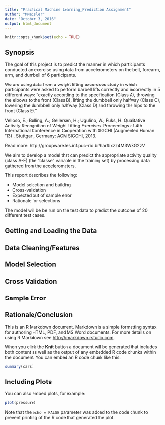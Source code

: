 ```yaml
---
title: "Practical Machine Learning_Prediction Assignment"
author: "MNeisler"
date: "October 3, 2016"
output: html_document
---
```


```r
knitr::opts_chunk$set(echo = TRUE)
```

## Synopsis
The goal of this project is to predict the manner in which participants conducted an exercise using data from accelerometers on the belt, forearm, arm, and dumbell of 6 participants. 

We are using data from a weight lifting excercises study in which participants were asked to perform barbell lifts correctly and incorrectly in 5 different ways: "exactly according to the specification (Class A), throwing the elbows to the front (Class B), lifting the dumbbell only halfway (Class C), lowering the dumbbell only halfway (Class D) and throwing the hips to the front (Class E)."  

Velloso, E.; Bulling, A.; Gellersen, H.; Ugulino, W.; Fuks, H. Qualitative Activity Recognition of Weight Lifting Exercises. Proceedings of 4th International Conference in Cooperation with SIGCHI (Augmented Human '13) . Stuttgart, Germany: ACM SIGCHI, 2013.

Read more: http://groupware.les.inf.puc-rio.br/har#ixzz4M3W3G2zV

We aim to develop a model that can predict the appropriate activity quality (class A-E) (the “classe” variable in the training set) by processing data gathered from the accelerometers.

This report describes the following:

* Model selection and building
* Cross-validation
* Expected out of sample error
* Rationale for selections

The model will be be run on the test data to predict the outcome of 20 different test cases.

## Getting and Loading the Data

## Data Cleaning/Features

## Model Selection

## Cross Validation

## Sample Error

## Rationale/Conclusion


This is an R Markdown document. Markdown is a simple formatting syntax for authoring HTML, PDF, and MS Word documents. For more details on using R Markdown see <http://rmarkdown.rstudio.com>.

When you click the **Knit** button a document will be generated that includes both content as well as the output of any embedded R code chunks within the document. You can embed an R code chunk like this:

```r
summary(cars)
```

## Including Plots

You can also embed plots, for example:

```r
plot(pressure)
```

Note that the `echo = FALSE` parameter was added to the code chunk to prevent printing of the R code that generated the plot.
